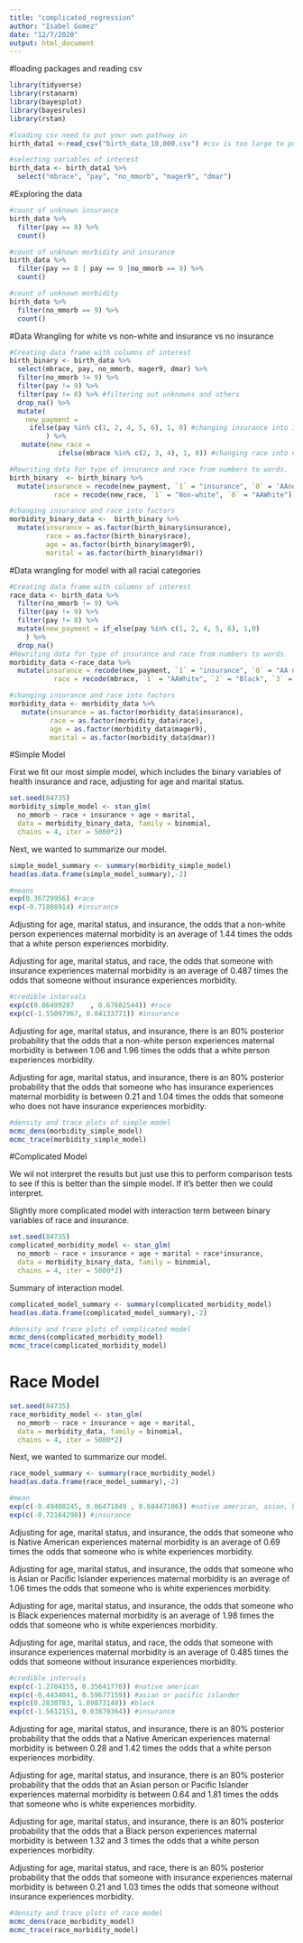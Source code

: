 ```yaml
---
title: "complicated_regression"
author: "Isabel Gomez"
date: "12/7/2020"
output: html_document
---
```


#loading packages and reading csv
```r
library(tidyverse)
library(rstanarm)
library(bayesplot)
library(bayesrules)
library(rstan)

#loading csv need to put your own pathway in
birth_data1 <-read_csv("birth_data_10,000.csv") #csv is too large to put on github
```

```r
#selecting variables of interest
birth_data <- birth_data1 %>%
  select("mbrace", "pay", "no_mmorb", "mager9", "dmar")
```

#Exploring the data
```r
#count of unknown insurance
birth_data %>%
  filter(pay == 8) %>%
  count()

#count of unknown morbidity and insurance
birth_data %>%
  filter(pay == 8 | pay == 9 |no_mmorb == 9) %>%
  count()

#count of unknown morbidity
birth_data %>%
  filter(no_mmorb == 9) %>%
  count()
```


#Data Wrangling for white vs non-white and insurance vs no insurance
```r
#Creating data frame with columns of interest
birth_binary <- birth_data %>%
  select(mbrace, pay, no_mmorb, mager9, dmar) %>%
  filter(no_mmorb != 9) %>%
  filter(pay != 9) %>% 
  filter(pay != 8) %>% #filtering out unknowns and others 
  drop_na() %>%
  mutate(
    new_payment =
     ifelse(pay %in% c(1, 2, 4, 5, 6), 1, 0) #changing insurance into insur vs no insur
         ) %>% 
   mutate(new_race = 
            ifelse(mbrace %in% c(2, 3, 4), 1, 0)) #changing race into non-white vs white

#Rewriting data for type of insurance and race from numbers to words. 
birth_binary  <- birth_binary %>%
  mutate(insurance = recode(new_payment, `1` = "insurance", `0` = 'AAno insurance'), 
           race = recode(new_race, `1` = "Non-white", `0` = "AAWhite"))

#changing insurance and race into factors 
morbidity_binary_data <-  birth_binary %>% 
  mutate(insurance = as.factor(birth_binary$insurance),
         race = as.factor(birth_binary$race),
         age = as.factor(birth_binary$mager9),
         marital = as.factor(birth_binary$dmar))
```

#Data wrangling for model with all racial categories
```r

#Creating data frame with columns of interest
race_data <- birth_data %>%
  filter(no_mmorb != 9) %>%
  filter(pay != 9) %>% 
  filter(pay != 8) %>% 
  mutate(new_payment = if_else(pay %in% c(1, 2, 4, 5, 6), 1,0)
    ) %>%
  drop_na() 
#Rewriting data for type of insurance and race from numbers to words. 
morbidity_data <-race_data %>%
  mutate(insurance = recode(new_payment, `1` = "insurance", `0` = "AA no insurance"), 
           race = recode(mbrace, `1` = "AAWhite", `2` = "Black", `3` = "American Indians and Alaska Natives", `4` = "Asian or Pacific Islander"))

#changing insurance and race into factors 
morbidity_data <- morbidity_data %>%
   mutate(insurance = as.factor(morbidity_data$insurance),
          race = as.factor(morbidity_data$race),
          age = as.factor(morbidity_data$mager9),
          marital = as.factor(morbidity_data$dmar))  
```

#Simple Model

First we fit our most simple model, which includes the binary variables of health insurance and race, adjusting for age and marital status.
```r
set.seed(84735)
morbidity_simple_model <- stan_glm(
  no_mmorb ~ race + insurance + age + marital, 
  data = morbidity_binary_data, family = binomial,
  chains = 4, iter = 5000*2)
```

Next, we wanted to summarize our model.
```r
simple_model_summary <- summary(morbidity_simple_model)
head(as.data.frame(simple_model_summary),-2)
```

```r
#means
exp(0.36729956) #race
exp(-0.71808914) #insurance
```

Adjusting for age, marital status, and insurance, the odds that a non-white person experiences maternal morbidity is an average of 1.44 times the odds that a white person experiences morbidity.

Adjusting for age, marital status, and race, the odds that someone with insurance experiences maternal morbidity is an average of 0.487 times the odds that someone without insurance experiences morbidity.

```r
#credible intervals
exp(c(0.06499287	, 0.67682544)) #race
exp(c(-1.55097967, 0.04133771)) #insurance
```

Adjusting for age, marital status, and insurance, there is an 80% posterior probability that the odds that a non-white person experiences maternal morbidity is between 1.06 and 1.96 times the odds that a white person experiences morbidity.

Adjusting for age, marital status, and insurance, there is an 80% posterior probability that the odds that someone who has insurance experiences maternal morbidity is between 0.21 and 1.04 times the odds that someone who does not have insurance experiences morbidity.

```r
#density and trace plots of simple model
mcmc_dens(morbidity_simple_model)
mcmc_trace(morbidity_simple_model)
```

#Complicated Model

We wil not interpret the results but just use this to perform comparison tests to see if this is  better than the simple model. If it's better then we could interpret. 

Slightly more complicated model with interaction term between binary variables of race and insurance. 
```r
set.seed(84735)
complicated_morbidity_model <- stan_glm(
  no_mmorb ~ race + insurance + age + marital + race*insurance, 
  data = morbidity_binary_data, family = binomial,
  chains = 4, iter = 5000*2)
```

Summary of interaction model. 
```r
complicated_model_summary <- summary(complicated_morbidity_model)
head(as.data.frame(complicated_model_summary),-2)
```

```r
#density and trace plots of complicated model
mcmc_dens(complicated_morbidity_model)
mcmc_trace(complicated_morbidity_model)
```



# Race Model
```r
set.seed(84735)
race_morbidity_model <- stan_glm(
  no_mmorb ~ race + insurance + age + marital, 
  data = morbidity_data, family = binomial,
  chains = 4, iter = 5000*2)
```

Next, we wanted to summarize our model.
```r
race_model_summary <- summary(race_morbidity_model)
head(as.data.frame(race_model_summary),-2)
```

```r
#mean
exp(c(-0.49408245, 0.06471849 , 0.68447106)) #native american, asian, black
exp(c(-0.72164298)) #insurance
```

Adjusting for age, marital status, and insurance, the odds that someone who is Native American experiences maternal morbidity is an average of 0.69 times the odds that someone who is white experiences morbidity.

Adjusting for age, marital status, and insurance, the odds that someone who is Asian or Pacific Islander experiences maternal morbidity is an average of 1.06 times the odds that someone who is white experiences morbidity.

Adjusting for age, marital status, and insurance, the odds that someone who is 
Black experiences maternal morbidity is an average of 1.98 times the odds that someone who is white experiences morbidity.

Adjusting for age, marital status, and race, the odds that someone with insurance experiences maternal morbidity is an average of 0.485 times the odds that someone without insurance experiences morbidity.

```r
#credible intervals
exp(c(-1.2704155, 0.35641770)) #native american
exp(c(-0.4434041, 0.59677159)) #asian or pacific islander
exp(c(0.2830783, 1.09873140)) #black
exp(c(-1.5612151, 0.03870364)) #insurance
```

Adjusting for age, marital status, and insurance, there is an 80% posterior probability that the odds that a Native American experiences maternal morbidity is between 0.28 and 1.42 times the odds that a white person experiences morbidity.

Adjusting for age, marital status, and insurance, there is an 80% posterior probability that the odds that an Asian person or Pacific Islander experiences maternal morbidity is between 0.64 and 1.81 times the odds that someone who is white experiences morbidity.

Adjusting for age, marital status, and insurance, there is an 80% posterior probability that the odds that a Black person experiences maternal morbidity is between 1.32 and 3 times the odds that a white person experiences morbidity.

Adjusting for age, marital status, and race, there is an 80% posterior probability that the odds that someone with insurance experiences maternal morbidity is between 0.21 and 1.03 times the odds that someone without insurance experiences morbidity.


```r
#density and trace plots of race model
mcmc_dens(race_morbidity_model)
mcmc_trace(race_morbidity_model)
```
